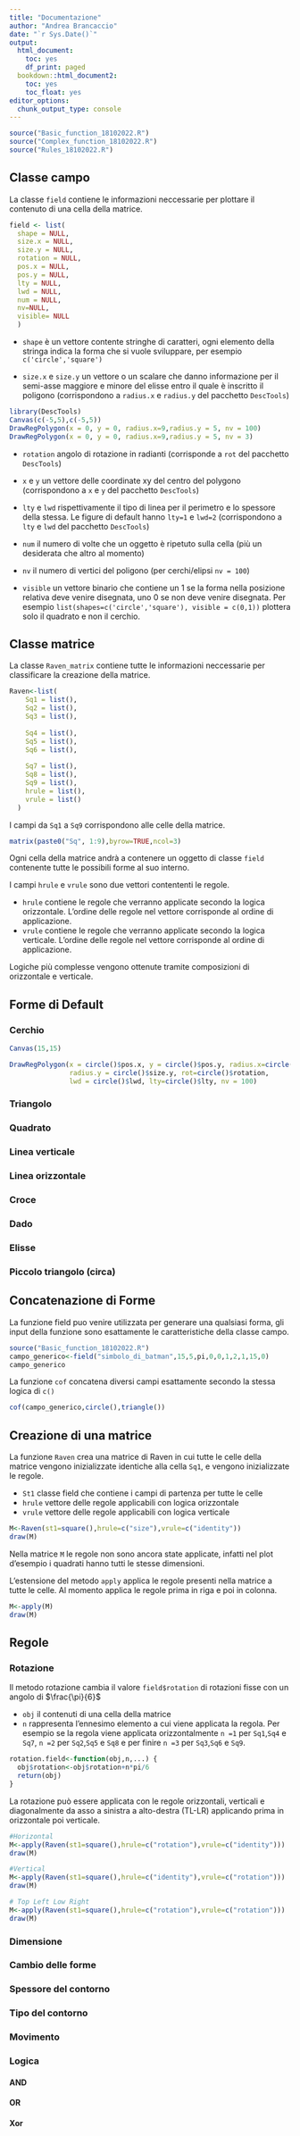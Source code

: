 ```yaml
---
title: "Documentazione"
author: "Andrea Brancaccio"
date: "`r Sys.Date()`"
output:
  html_document:
    toc: yes
    df_print: paged
  bookdown::html_document2:
    toc: yes
    toc_float: yes
editor_options:
  chunk_output_type: console
---
```


```r
source("Basic_function_18102022.R")
source("Complex_function_18102022.R")
source("Rules_18102022.R")
```
## Classe campo
La classe `field` contiene le informazioni neccessarie per plottare il contenuto di una cella della matrice.

```r
field <- list(
  shape = NULL,
  size.x = NULL,
  size.y = NULL,
  rotation = NULL,
  pos.x = NULL,
  pos.y = NULL,
  lty = NULL,
  lwd = NULL,
  num = NULL,
  nv=NULL,
  visible= NULL
  )
```


- `shape` è un vettore contente stringhe di caratteri, ogni elemento della stringa indica la forma che si vuole sviluppare, per esempio `c('circle','square')`

- `size.x` e `size.y` un vettore o un scalare che danno informazione per il semi-asse maggiore e minore del elisse entro il quale è inscritto il poligono (corrispondono a `radius.x` e `radius.y` del pacchetto `DescTools`)

```r
library(DescTools)
Canvas(c(-5,5),c(-5,5))
DrawRegPolygon(x = 0, y = 0, radius.x=9,radius.y = 5, nv = 100)
DrawRegPolygon(x = 0, y = 0, radius.x=9,radius.y = 5, nv = 3)

```

- `rotation` angolo di rotazione in radianti (corrisponde a `rot` del pacchetto `DescTools`)

- `x` e `y` un vettore delle coordinate xy del centro del polygono (corrispondono a `x` e `y` del pacchetto `DescTools`)

- `lty` e `lwd` rispettivamente il tipo di linea per il perimetro e lo spessore della stessa. Le figure di default hanno `lty=1` e `lwd=2` (corrispondono a `lty` e `lwd` del pacchetto `DescTools`)

- `num` il numero di volte che un oggetto è ripetuto sulla cella (più un desiderata che altro al momento)

- `nv` il numero di vertici del poligono (per cerchi/elipsi `nv = 100`)

- `visible` un vettore binario che contiene un 1 se la forma nella posizione relativa deve venire disegnata, uno 0 se non deve venire disegnata. Per esempio `list(shapes=c('circle','square'), visible = c(0,1))` plottera solo il quadrato e non il cerchio.

## Classe matrice

La classe `Raven_matrix` contiene tutte le informazioni neccessarie per classificare la creazione della matrice.
```r
Raven<-list(
    Sq1 = list(),
    Sq2 = list(),
    Sq3 = list(),
    
    Sq4 = list(),
    Sq5 = list(),
    Sq6 = list(),
    
    Sq7 = list(),
    Sq8 = list(),
    Sq9 = list(),
    hrule = list(),
    vrule = list()
  )
```

I campi da `Sq1` a `Sq9` corrispondono alle celle della matrice.
```r
matrix(paste0("Sq", 1:9),byrow=TRUE,ncol=3)
```
Ogni cella della matrice andrà a contenere un oggetto di classe `field` contenente tutte le possibili forme al suo interno.

I campi `hrule` e `vrule` sono due vettori contententi le regole. 

- `hrule` contiene le regole che verranno applicate secondo la logica orizzontale. L'ordine delle regole nel vettore corrisponde al ordine di applicazione. 
- `vrule` contiene le regole che verranno applicate secondo la logica verticale. L'ordine delle regole nel vettore corrisponde al ordine di applicazione. 

Logiche più complesse vengono ottenute tramite composizioni di orizzontale e verticale.

## Forme di Default

### Cerchio
```r
Canvas(15,15)

DrawRegPolygon(x = circle()$pos.x, y = circle()$pos.y, radius.x=circle()$size.x,
               radius.y = circle()$size.y, rot=circle()$rotation,
               lwd = circle()$lwd, lty=circle()$lty, nv = 100)
```

### Triangolo

### Quadrato

### Linea verticale

### Linea orizzontale

### Croce

### Dado 

### Elisse

### Piccolo triangolo (circa)

## Concatenazione di Forme

La funzione field puo venire utilizzata per generare una qualsiasi forma, gli input della funzione sono esattamente le caratteristiche della classe campo. 

```r
source("Basic_function_18102022.R")
campo_generico<-field("simbolo_di_batman",15,5,pi,0,0,1,2,1,15,0)
campo_generico

```


La funzione `cof` concatena diversi campi esattamente secondo la stessa logica di `c()` 
```r
cof(campo_generico,circle(),triangle())

```

## Creazione di una matrice

La funzione `Raven` crea una matrice di Raven in cui tutte le celle della matrice vengono inizializzate identiche alla cella `Sq1`, e vengono inizializzate le regole.

- `St1` classe field che contiene i campi di partenza per tutte le celle
- `hrule` vettore delle regole applicabili con logica orizzontale 
- `vrule` vettore delle regole applicabili con logica verticale


```r
M<-Raven(st1=square(),hrule=c("size"),vrule=c("identity"))
draw(M)
```
Nella matrice `M` le regole non sono ancora state applicate, infatti nel plot d'esempio i quadrati hanno tutti le stesse dimensioni.

L'estensione del metodo `apply` applica le regole presenti nella matrice a tutte le celle. 
Al momento applica le regole prima in riga e poi in colonna.   

```r
M<-apply(M)
draw(M)
```


## Regole

### Rotazione
Il metodo rotazione cambia il valore `field$rotation` di rotazioni fisse con un angolo di $\frac{\pi}{6}$ 

-  `obj` il contenuti di una cella della matrice
-  `n` rappresenta l'ennesimo elemento a cui viene applicata la regola. Per esempio se la regola viene applicata orizzontalmente `n =1` per `Sq1`,`Sq4` e `Sq7`, `n =2` per `Sq2`,`Sq5` e `Sq8` e per finire `n =3` per `Sq3`,`Sq6` e `Sq9`.

```r
rotation.field<-function(obj,n,...) {
  obj$rotation<-obj$rotation+n*pi/6
  return(obj)
}
```

La rotazione può essere applicata con le regole orizzontali, verticali e diagonalmente da asso a sinistra a alto-destra (TL-LR) applicando prima in orizzontale poi verticale.

```r
#Horizontal
M<-apply(Raven(st1=square(),hrule=c("rotation"),vrule=c("identity")))
draw(M)

#Vertical
M<-apply(Raven(st1=square(),hrule=c("identity"),vrule=c("rotation")))
draw(M)

# Top Left Low Right
M<-apply(Raven(st1=square(),hrule=c("rotation"),vrule=c("rotation")))
draw(M)


```

### Dimensione

### Cambio delle forme

### Spessore del contorno

### Tipo del contorno

### Movimento

### Logica
#### AND 
#### OR
#### Xor